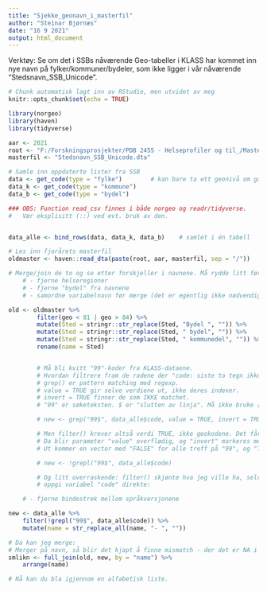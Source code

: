 ```yaml
---
title: "Sjekke_geonavn_i_masterfil"
author: "Steinar Bjørnæs"
date: "16 9 2021"
output: html_document
---
```


Verktøy: Se om det i SSBs nåværende Geo-tabeller i KLASS har kommet inn nye navn
på fylker/kommuner/bydeler, som ikke ligger i vår nåværende "Stedsnavn_SSB_Unicode".


```r
# Chunk automatisk lagt inn av RStudio, men utvidet av meg
knitr::opts_chunk$set(echo = TRUE)

library(norgeo)
library(haven)
library(tidyverse)
```

```r
aar <- 2021
root <- "F:/Forskningsprosjekter/PDB 2455 - Helseprofiler og til_/Masterfiler"
masterfil <- "Stedsnavn_SSB_Unicode.dta"
```


```r
# Samle inn oppdaterte lister fra SSB
data <- get_code(type = "fylke")        # kan bare ta ett geonivå om gangen.
data_k <- get_code(type = "kommune")
data_b <- get_code(type = "bydel")

```

```r
### OBS: Function read_csv finnes i både norgeo og readr/tidyverse.
#   Vær eksplisitt (::) ved evt. bruk av den.


data_alle <- bind_rows(data, data_k, data_b)    # samlet i én tabell

# Les inn fjorårets masterfil
oldmaster <- haven::read_dta(paste(root, aar, masterfil, sep = "/"))

# Merge/join de to og se etter forskjeller i navnene. Må rydde litt først.
    # - fjerne helseregioner
    # - fjerne "bydel" fra navnene
    # - samordne variabelnavn før merge (det er egentlig ikke nødvendig)

old <- oldmaster %>% 
        filter(geo < 81 | geo > 84) %>%
        mutate(Sted = stringr::str_replace(Sted, "Bydel ", "")) %>%
        mutate(Sted = stringr::str_replace(Sted, " bydel", "")) %>%
        mutate(Sted = stringr::str_replace(Sted, " kommunedel", "")) %>%
        rename(name = Sted)


        # Må bli kvitt "99"-koder fra KLASS-dataene.
        # Hvordan filtrere fram de radene der "code: siste to tegn ikke er 99"?
        # grep() er pattern matching med regexp.
        # value = TRUE gir selve verdiene ut, ikke deres indexer.
        # invert = TRUE finner de som IKKE matchet.
        # "99" er søketeksten. $ er "slutten av linja". Må ikke bruke [], for da tar den ALLE 9-tall.

        # new <- grep("99$", data_alle$code, value = TRUE, invert = TRUE)

        # Men filter() krever altså verdi TRUE, ikke geokodene. Det får jeg med grepl().
        # Da blir parameter "value" overflødig, og "invert" markeres med ! i stedet.
        # Ut kommer en vector med "FALSE" for alle treff på "99", og "TRUE" på alt annet.

        # new <- !grepl("99$", data_alle$code)

        # Og litt overraskende: filter() skjønte hva jeg ville ha, selv uten å 
        # oppgi variabel "code" direkte:

    # - fjerne bindestrek mellom språkversjonene

new <- data_alle %>% 
    filter(!grepl("99$", data_alle$code)) %>%
    mutate(name = str_replace_all(name, "- ", ""))

# Da kan jeg merge:
# Merger på navn, så blir det kjapt å finne mismatch - der det er NA i de andre vars.
smlikn <- full_join(old, new, by = "name") %>%
    arrange(name)

# Nå kan du bla igjennom en alfabetisk liste.

```